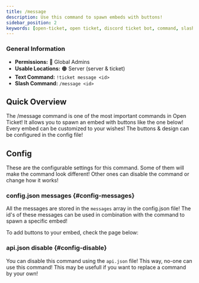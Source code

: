 ```yaml
---
title: /message
description: Use this command to spawn embeds with buttons!
sidebar_position: 2
keywords: [open-ticket, open ticket, discord ticket bot, command, slash command, message, embed, spawn]
---
```


### General Information
- **Permissions:** 🔴 Global Admins
- **Usable Locations:** 🟠 Server (server & ticket)
- **Text Command:** `!ticket message <id>`
- **Slash Command:** `/message <id>`

## Quick Overview
The /message command is one of the most important commands in Open Ticket!
It allows you to spawn an embed with buttons like the one below!
Every embed can be customized to your wishes!
The buttons & design can be configured in the <InlineLink url="docs/config/main" isdoc="true">config file</InlineLink>!

<GoodImage src="/img/docs-v3/commands/message.png" size="50%"></GoodImage>

## Config
These are the <InlineLink url="docs/config/main" isdoc="true">configurable settings</InlineLink> for this command.
Some of them will make the command look different!
Other ones can disable the command or change how it works!

### <InlineLink url="docs/config/main" isdoc="true"><LabelText color="blue">config.json</LabelText></InlineLink> messages \{#config-messages}
All the messages are stored in the `messages` array in the config.json file!
The id's of these messages can be used in combination with the command to spawn a specific embed!

To add buttons to your embed, check the page below:
<LinkBlock url="docs/get-started#configuration" isdoc="true" mode="emoji" emoji="⚙️" name="Getting Started (Configuration)" description="A full walktrough of the steps to add your first button to an embed!"></LinkBlock>

### <InlineLink url="docs/config/api" isdoc="true"><LabelText color="red">api.json</LabelText></InlineLink> disable \{#config-disable}
You can disable this command using the `api.json` file! This way, no-one can use this command!
This may be usefull if you want to replace a command by your own!